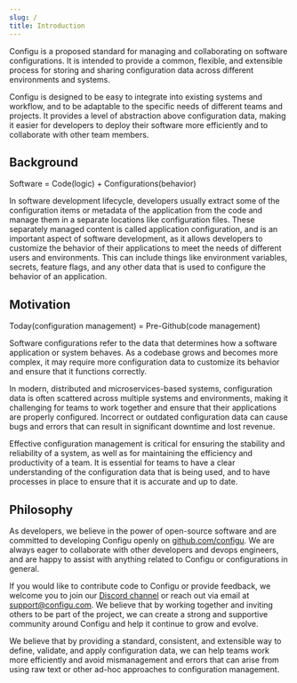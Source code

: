 ```yaml
---
slug: /
title: Introduction
---
```


Configu is a proposed standard for managing and collaborating on software configurations. It is intended to provide a common, flexible, and extensible process for storing and sharing configuration data across different environments and systems.

Configu is designed to be easy to integrate into existing systems and workflow, and to be adaptable to the specific needs of different teams and projects. It provides a level of abstraction above configuration data, making it easier for developers to deploy their software more efficiently and to collaborate with other team members.

## Background

<Admonition type="info">
  
Software = Code(logic) + Configurations(behavior)

</Admonition>

In software development lifecycle, developers usually extract some of the configuration items or metadata of the application from the code and manage them in a separate locations like configuration files. These separately managed content is called application configuration, and is an important aspect of software development, as it allows developers to customize the behavior of their applications to meet the needs of different users and environments. This can include things like environment variables, secrets, feature flags, and any other data that is used to configure the behavior of an application.

## Motivation

<Admonition type="info">
  
Today(configuration management) = Pre-Github(code management)

</Admonition>

Software configurations refer to the data that determines how a software application or system behaves. As a codebase grows and becomes more complex, it may require more configuration data to customize its behavior and ensure that it functions correctly.

In modern, distributed and microservices-based systems, configuration data is often scattered across multiple systems and environments, making it challenging for teams to work together and ensure that their applications are properly configured. Incorrect or outdated configuration data can cause bugs and errors that can result in significant downtime and lost revenue.

Effective configuration management is critical for ensuring the stability and reliability of a system, as well as for maintaining the efficiency and productivity of a team. It is essential for teams to have a clear understanding of the configuration data that is being used, and to have processes in place to ensure that it is accurate and up to date.

## Philosophy

As developers, we believe in the power of open-source software and are committed to developing Configu openly on [github.com/configu](https://github.com/configu). We are always eager to collaborate with other developers and devops engineers, and are happy to assist with anything related to Configu or configurations in general.

If you would like to contribute code to Configu or provide feedback, we welcome you to join our [Discord channel](https://discord.com/invite/cjSBxnB9z8) or reach out via email at <a href="mailto:support@configu.com">support@configu.com</a>. We believe that by working together and inviting others to be part of the project, we can create a strong and supportive community around Configu and help it continue to grow and evolve.

We believe that by providing a standard, consistent, and extensible way to define, validate, and apply configuration data, we can help teams work more efficiently and avoid mismanagement and errors that can arise from using raw text or other ad-hoc approaches to configuration management.
